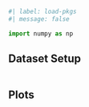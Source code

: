 

```python
#| label: load-pkgs
#| message: false

import numpy as np

```


## Dataset Setup
```python


```



## Plots
```python


```

